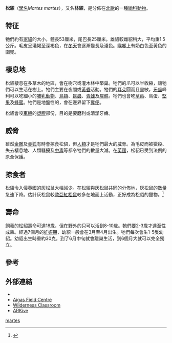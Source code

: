 {{Speciesbox
| image = Martes martes crop.jpg
| image_width = 250px
| name = 松貂
| status = LC
| status_system = iucn3.1
| status_ref = <ref name=iucn>{{IUCN2010|assessors=Kranz, A., Tikhonov, A., Conroy, J., Cavallini, P., Herrero, J., Stubbe, M., Maran, T. & Abramov, A.|year=2008|id=12848|version=2010.4|title=Martes martes|downloaded=2011-01-27}}</ref>
| genus = Martes
| species = martes
| authority = ([[卡爾·林奈|Linnaeus]], 1758)
| range_map = European Pine Marten area.png
| range_map_width = 250px
}}

'''松貂'''（[[學名|學名]]''Martes martes''），又名'''林貂'''，是分佈在[[北歐|北歐]]的一種[[鼬科|鼬科]][[動物|動物]]。

== 特征 ==
牠們約有[[家貓|家貓]]的大小，體長53厘米，尾巴長25厘米。雄貂較雌貂稍大，平均重1.5公斤。毛皮呈淺褐至深褐色，在[[冬天|冬天]]會逐漸變長及淺色。[[喉嚨|喉嚨]]上有奶白色至黃色的圍兜。

== 棲息地 ==
松貂棲息在多草木的地區，會在樹穴或灌木林中築巢。牠們的爪可以半收縮，讓牠們可以生活在樹上。牠們主要在夜間或[[黃昏|黃昏]]活動。牠們的[[耳朵|耳朵]]圓而且靈敏，[[牙齒|牙齒]]峰利可以吃細小的[[哺乳動物|哺乳動物]]、[[鳥類|鳥類]]、[[昆蟲|昆蟲]]、[[青蛙|青蛙]]及[[屍體|屍體]]。牠們也會吃[[草莓|草莓]]、鳥蛋、[[堅果|堅果]]及[[蜂蜜|蜂蜜]]。牠們是地盤性的，會在邊界留下[[糞便|糞便]]。

松貂會咬[[車輛|車輛]]的[[塑膠|塑膠]]部份，目的是要磨利或清潔牙齒。

== 威脅 ==
雖然[[金雕|金雕]]及[[赤狐|赤狐]]有時會掠食松貂，但[[人類|人類]]才是牠們最大的威脅。為毛皮而被獵殺、失去棲息地、人類騷擾及[[中毒|中毒]]等都令牠們的數量大減。在[[英國|英國]]，松貂已受到法例的原全保護。

== 掠食者 ==
松貂令入侵[[英國|英國]]的[[灰松鼠|灰松鼠]]大幅減少。在松貂與灰松鼠共同的分佈地，灰松鼠的數量急速下降。估計灰松鼠較[[歐亞紅松鼠|歐亞紅松鼠]]較多在地面上活動，正好成為松貂的獵物。<ref>{{Cite news|author=Watson, Jeremy|date=2007-12-30|title=Tufty's saviour to the rescue|publisher=Scotland on Sunday|location=Edinburgh}}</ref>

== 壽命 ==
飼養的松貂壽命可達18歲，但在野外的只可以活到8-10歲。牠們要2-3歲才達至性成熟。經過7個月的[[妊娠期|妊娠期]]，幼貂一般會在3月至4月出生。牠們每次會生1-5隻幼貂。幼貂出生時重約30克，到了6月中旬就會離巢生活，到6個月大就可以完全獨立。

== 參考 ==
{{reflist}}

== 外部連結 ==
{{commons|Martes martes}}
* {{wikispecies-inline|Martes martes}}
* [https://web.archive.org/web/20100103030305/http://www.aigas.co.uk/Pine-Marten-Ecology-g.asp Aigas Field Centre]
* [http://www.wildernessclassroom.com/www/schoolhouse/boreal_library/animals/pine_martin.htm Wilderness Classroom] {{Wayback|url=http://www.wildernessclassroom.com/www/schoolhouse/boreal_library/animals/pine_martin.htm |date=20100212011235 }}
* [https://web.archive.org/web/20080526144632/http://www.arkive.org/species/ARK/mammals/Martes_martes/ ARKive]
{{Taxonbar}}

[[Category:貂屬|martes]]